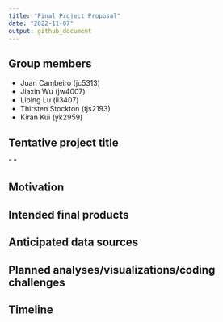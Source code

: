 ```yaml
---
title: "Final Project Proposal"
date: "2022-11-07"
output: github_document
---
```


## Group members
* Juan Cambeiro (jc5313)
* Jiaxin Wu (jw4007) 
* Liping Lu (ll3407)
* Thirsten Stockton (tjs2193)
* Kiran Kui (yk2959)

## Tentative project title
" "

## Motivation

## Intended final products

## Anticipated data sources

## Planned analyses/visualizations/coding challenges

## Timeline